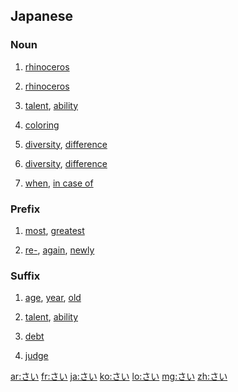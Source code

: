 ==Japanese==

===Noun===
{{ja-noun|h|rom=sai}}

# {{ja-def|犀}} [[rhinoceros]]
# {{ja-def|サイ}} [[rhinoceros]]
# {{ja-def|才}} [[talent]], [[ability]]
# {{ja-def|彩}} [[coloring]]
# {{ja-def|差異}} [[diversity]], [[difference]]
# {{ja-def|差違}} [[diversity]], [[difference]]
# {{ja-def|際}} [[when]], [[in case of]]

===Prefix===
{{ja-pos|h|prefix|rom=sai-}}

# {{ja-def|最}} [[most]], [[greatest]]
# {{ja-def|再}} [[re-]], [[again]], [[newly]]

===Suffix===
{{ja-pos|h|suffix|rom=-sai}}
# {{ja-def|歳|才}} [[age]], [[year]], [[old]]
# {{ja-def|才}} [[talent]], [[ability]]
# {{ja-def|債}} [[debt]]
# {{ja-def|裁}} [[judge]]

[[ar:さい]]
[[fr:さい]]
[[ja:さい]]
[[ko:さい]]
[[lo:さい]]
[[mg:さい]]
[[zh:さい]]